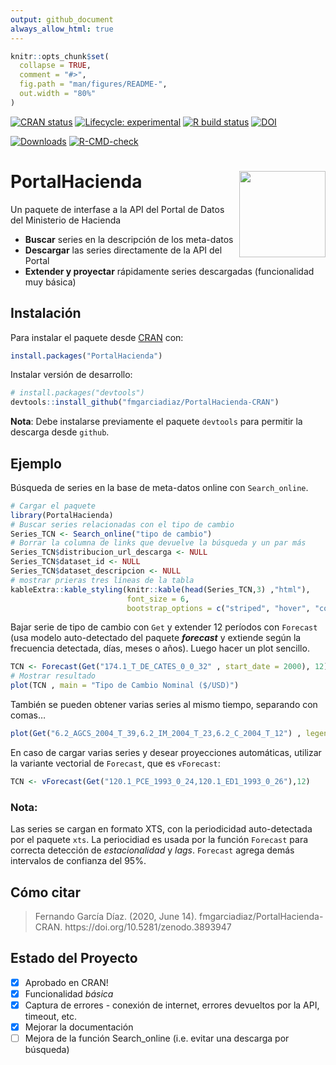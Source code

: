 ```yaml
---
output: github_document
always_allow_html: true
---
```


<!-- README.md is generated from README.Rmd. Please edit that file -->
```r
knitr::opts_chunk$set(
  collapse = TRUE,
  comment = "#>",
  fig.path = "man/figures/README-",
  out.width = "80%"
)
```

<!-- badges: start -->
[![CRAN status](https://www.r-pkg.org/badges/version/PortalHacienda)](https://cran.r-project.org/package=PortalHacienda)
[![Lifecycle: experimental](https://img.shields.io/badge/lifecycle-experimental-orange.svg)](https://www.tidyverse.org/lifecycle/#experimental)
[![R build status](https://github.com/fmgarciadiaz/PortalHacienda-CRAN/workflows/R-CMD-check/badge.svg)](https://github.com/fmgarciadiaz/PortalHacienda-CRAN/actions)
[![DOI](https://zenodo.org/badge/DOI/10.5281/zenodo.3893947.svg)](https://doi.org/10.5281/zenodo.3893947)

[![Downloads](https://cranlogs.r-pkg.org/badges/grand-total/PortalHacienda?color=ff69b4)](https://cran.r-project.org/package=PortalHacienda)
[![R-CMD-check](https://github.com/fmgarciadiaz/PortalHacienda-CRAN/actions/workflows/R-CMD-check.yaml/badge.svg)](https://github.com/fmgarciadiaz/PortalHacienda-CRAN/actions/workflows/R-CMD-check.yaml)
<!-- badges: end -->


# PortalHacienda <img src='man/figures/logo.png' align="right" height="138.5" />

Un paquete de interfase a la API del Portal de Datos del Ministerio de Hacienda

- **Buscar** series en la descripción de los meta-datos
- **Descargar** las series directamente de la API del Portal
- **Extender y proyectar** rápidamente series descargadas (funcionalidad muy básica) 


## Instalación

Para instalar el paquete desde [CRAN](https://CRAN.R-project.org) con:

```r
install.packages("PortalHacienda")
```

Instalar versión de desarrollo: 

```r
# install.packages("devtools")
devtools::install_github("fmgarciadiaz/PortalHacienda-CRAN")
```
**Nota**: Debe instalarse previamente el paquete `devtools` para permitir la descarga desde `github`.

## Ejemplo 

Búsqueda de series en la base de meta-datos online con `Search_online`.

```r
# Cargar el paquete
library(PortalHacienda)
# Buscar series relacionadas con el tipo de cambio
Series_TCN <- Search_online("tipo de cambio")
# Borrar la columna de links que devuelve la búsqueda y un par más
Series_TCN$distribucion_url_descarga <- NULL
Series_TCN$dataset_id <- NULL
Series_TCN$dataset_descripcion <- NULL
# mostrar prieras tres líneas de la tabla
kableExtra::kable_styling(knitr::kable(head(Series_TCN,3) ,"html"), 
                          font_size = 6,
                          bootstrap_options = c("striped", "hover", "condensed", "responsive"),fixed_thead = T)    
```

Bajar serie de tipo de cambio con `Get` y extender 12 períodos con `Forecast` (usa modelo auto-detectado del paquete ***forecast*** y extiende según la frecuencia detectada, días, meses o años). 
Luego hacer un plot sencillo.


```r

TCN <- Forecast(Get("174.1_T_DE_CATES_0_0_32" , start_date = 2000), 12)       
# Mostrar resultado
plot(TCN , main = "Tipo de Cambio Nominal ($/USD)")
```

También se pueden obtener varias series al mismo tiempo, separando con comas...

```r
plot(Get("6.2_AGCS_2004_T_39,6.2_IM_2004_T_23,6.2_C_2004_T_12") , legend.loc = "topleft" , main = "VAB sectorial ($ de 2004)")
```

En caso de cargar varias series y desear proyecciones automáticas, utilizar la
variante vectorial de `Forecast`, que es `vForecast`:

```r
TCN <- vForecast(Get("120.1_PCE_1993_0_24,120.1_ED1_1993_0_26"),12)
```

### Nota:
Las series se cargan en formato XTS, con la periodicidad auto-detectada por el paquete `xts`.
La periocidiad es usada por la función `Forecast` para correcta detección de *estacionalidad* y *lags*. `Forecast` agrega demás intervalos de confianza del 95%.

## Cómo citar
  
> Fernando García Díaz. (2020, June 14). fmgarciadiaz/PortalHacienda-CRAN. https://doi.org/10.5281/zenodo.3893947


## Estado del Proyecto

- [x] Aprobado en CRAN!
- [x] Funcionalidad *básica*
- [x] Captura de errores - conexión de internet, errores devueltos por la API, timeout, etc.
- [x] Mejorar la documentación
- [ ] Mejora de la función Search_online (i.e. evitar una descarga por búsqueda)
